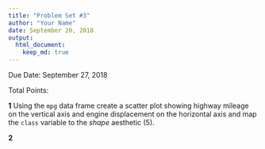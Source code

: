 ```yaml
---
title: "Problem Set #3"
author: "Your Name"
date: September 20, 2018
output: 
  html_document:
    keep_md: true
---
```


Due Date: September 27, 2018

Total Points: 

**1** Using the `mpg` data frame create a scatter plot showing highway mileage on the vertical axis and engine displacement on the horizontal axis and map the `class` variable to the *shape* aesthetic (5).

**2** 
